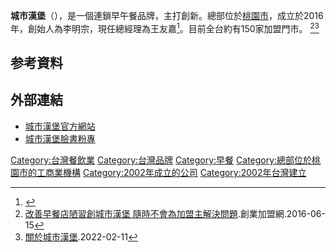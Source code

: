 {{Infobox_Company 
| company_name   = 城市漢堡
| company_name_en= City Burger
| company_logo   = 
| company_type   = [[有限公司|有限公司]]
| company_slogan = 
| foundation     = 2016年
| traded_as      = 
| location       = {{TWN}}[[桃園市|桃園市]][[桃園區|桃園區]]大有路61號
| locations      = 150
| area_served    = {{TWN}}
| key_people     = 李明宗
| num_employees  = 
| industry       = 餐飲業
| products       = 漢堡、蛋餅、三明治、咖啡
| revenue        =
| capital        =
| parent         =
| homepage       = [https://www.cityburger.com.tw/ www.cityburger.com.tw]
| footnotes      = 
}}
'''城市漢堡'''（{{lang-en|City Burger}}），是一個連鎖早午餐品牌，主打創新。總部位於[[桃園市|桃園市]]，成立於2016年，創始人為李明宗，現任總經理為王友嘉<ref>{{cite news |title=陪伴加盟主共存共榮的城市漢堡 |url=https://udn.com/news/story/6853/5227379 |accessdate=2022-02-11 |work=聯合新聞網 |date=2021-02-03 |language=zh-hant |archive-date=2022-06-09 |archive-url=https://web.archive.org/web/20220609133738/https://udn.com/news/story/6853/5227379 }}</ref>。目前全台約有150家加盟門市。
<ref>[https://www.1111boss.com.tw/winner/winner_News_Page.asp?id=7811 改善早餐店陋習創城市漢堡 隨時不會為加盟主解決問題].創業加盟網.2016-06-15</ref><ref>[https://www.cityburger.com.tw/index.php?route=information/information&information_id=169 關於城市漢堡].2022-02-11</ref>

==参考資料==
{{Reflist|2}}

==外部連結==
*[https://www.cityburger.com.tw/ 城市漢堡官方網站] {{Wayback|url=https://www.cityburger.com.tw/ |date=20190503132746 }}
*[https://www.facebook.com/cityburger.tw/ 城市漢堡臉書粉專] {{Wayback|url=https://www.facebook.com/cityburger.tw/ |date=20220609183958 }}

[[Category:台灣餐飲業|Category:台灣餐飲業]]
[[Category:台灣品牌|Category:台灣品牌]]
[[Category:早餐|Category:早餐]]
[[Category:總部位於桃園市的工商業機構|Category:總部位於桃園市的工商業機構]]
[[Category:2002年成立的公司|Category:2002年成立的公司]]
[[Category:2002年台灣建立|Category:2002年台灣建立]]